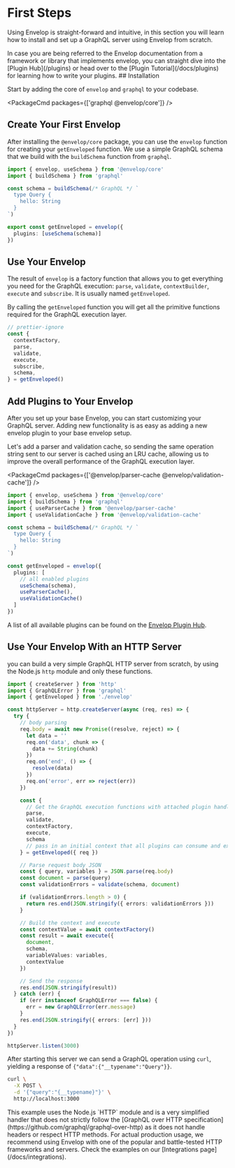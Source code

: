 
# First Steps

Using Envelop is straight-forward and intuitive, in this section you will learn how to install and set up a GraphQL server using Envelop from scratch.

<Callout type="info">
  In case you are being referred to the Envelop documentation from a framework or library that implements envelop, you
  can straight dive into the [Plugin Hub](/plugins) or head over to the [Plugin Tutorial](/docs/plugins) for learning
  how to write your plugins.
</Callout>
## Installation

Start by adding the core of `envelop` and `graphql` to your codebase.

<PackageCmd packages={['graphql @envelop/core']} />

## Create Your First Envelop

After installing the `@envelop/core` package, you can use the `envelop` function for creating your `getEnveloped` function. We use a simple GraphQL schema that we build with the `buildSchema` function from `graphql`.

```ts
import { envelop, useSchema } from '@envelop/core'
import { buildSchema } from 'graphql'

const schema = buildSchema(/* GraphQL */ `
  type Query {
    hello: String
  }
`)

export const getEnveloped = envelop({
  plugins: [useSchema(schema)]
})
```

## Use Your Envelop

The result of `envelop` is a factory function that allows you to get everything you need for the GraphQL execution: `parse`, `validate`, `contextBuilder`, `execute` and `subscribe`. It is usually named `getEnveloped`.

By calling the `getEnveloped` function you will get all the primitive functions required for the GraphQL execution layer.

```ts
// prettier-ignore
const {
  contextFactory,
  parse,
  validate,
  execute,
  subscribe,
  schema,
} = getEnveloped()
```

## Add Plugins to Your Envelop

After you set up your base Envelop, you can start customizing your GraphQL server. Adding new functionality is as easy as adding a new envelop plugin to your base envelop setup.

Let's add a parser and validation cache, so sending the same operation string sent to our server is cached using an LRU cache, allowing us to improve the overall performance of the GraphQL execution layer.

<PackageCmd packages={['@envelop/parser-cache @envelop/validation-cache']} />

```ts
import { envelop, useSchema } from '@envelop/core'
import { buildSchema } from 'graphql'
import { useParserCache } from '@envelop/parser-cache'
import { useValidationCache } from '@envelop/validation-cache'

const schema = buildSchema(/* GraphQL */ `
  type Query {
    hello: String
  }
`)

const getEnveloped = envelop({
  plugins: [
    // all enabled plugins
    useSchema(schema),
    useParserCache(),
    useValidationCache()
  ]
})
```

<Callout type="info">A list of all available plugins can be found on the [Envelop Plugin Hub](/plugins).</Callout>

## Use Your Envelop With an HTTP Server

you can build a very simple GraphQL HTTP server from scratch, by using the Node.js `http` module and only these functions.

```ts
import { createServer } from 'http'
import { GraphQLError } from 'graphql'
import { getEnveloped } from './envelop'

const httpServer = http.createServer(async (req, res) => {
  try {
    // body parsing
    req.body = await new Promise((resolve, reject) => {
      let data = ''
      req.on('data', chunk => {
        data += String(chunk)
      })
      req.on('end', () => {
        resolve(data)
      })
      req.on('error', err => reject(err))
    })

    const {
      // Get the GraphQL execution functions with attached plugin handlers
      parse,
      validate,
      contextFactory,
      execute,
      schema
      // pass in an initial context that all plugins can consume and extend
    } = getEnveloped({ req })

    // Parse request body JSON
    const { query, variables } = JSON.parse(req.body)
    const document = parse(query)
    const validationErrors = validate(schema, document)

    if (validationErrors.length > 0) {
      return res.end(JSON.stringify({ errors: validationErrors }))
    }

    // Build the context and execute
    const contextValue = await contextFactory()
    const result = await execute({
      document,
      schema,
      variableValues: variables,
      contextValue
    })

    // Send the response
    res.end(JSON.stringify(result))
  } catch (err) {
    if (err instanceof GraphQLError === false) {
      err = new GraphQLError(err.message)
    }
    res.end(JSON.stringify({ errors: [err] }))
  }
})

httpServer.listen(3000)
```

After starting this server we can send a GraphQL operation using `curl`, yielding a response of `{"data":{"__typename":"Query"}}`.

```bash
curl \
  -X POST \
  -d '{"query":"{__typename}"}' \
  http://localhost:3000
```

<Callout type="info">
  This example uses the Node.js `HTTP` module and is a very simplified handler that does not strictly follow the
  [GraphQL over HTTP specification](https://github.com/graphql/graphql-over-http) as it does not handle headers or
  respect HTTP methods. For actual production usage, we recommend using Envelop with one of the popular and
  battle-tested HTTP frameworks and servers. Check the examples on our [Integrations page](/docs/integrations).
</Callout>
